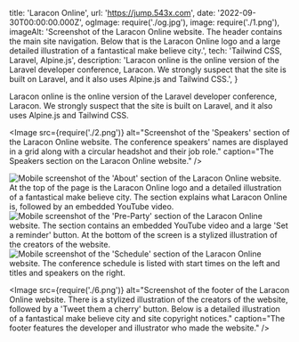   title: 'Laracon Online',
  url: 'https://jump.543x.com',
  date: '2022-09-30T00:00:00.000Z',
  ogImage: require('./og.jpg'),
  image: require('./1.png'),
  imageAlt: 'Screenshot of the Laracon Online website. The header contains the main site navigation. Below that is the Laracon Online logo and a large detailed illustration of a fantastical make believe city.',
  tech: 'Tailwind CSS, Laravel, Alpine.js',
  description: 'Laracon online is the online version of the Laravel developer conference, Laracon. We strongly suspect that the site is built on Laravel, and it also uses Alpine.js and Tailwind CSS.',
}

<Intro title="An online conference for the world's most popular backend framework.">

Laracon online is the online version of the Laravel developer conference, Laracon. We strongly suspect that the site is built on Laravel, and it also uses Alpine.js and Tailwind CSS.

</Intro>

<Image src={require('./2.png')} alt="Screenshot of the 'Speakers' section of the Laracon Online website. The conference speakers' names are displayed in a grid along with a circular headshot and their job role." caption="The Speakers section on the Laracon Online website." />

<Mobile caption="The Laracon Online website experience on mobile screens, including how the conference schedule is presented.">
  <Image src={require('./3.png')} alt="Mobile screenshot of the 'About' section of the Laracon Online website. At the top of the page is the Laracon Online logo and a detailed illustration of a fantastical make believe city. The section explains what Laracon Online is, followed by an embedded YouTube video." />
  <Image src={require('./4.png')} alt="Mobile screenshot of the 'Pre-Party' section of the Laracon Online website. The section contains an embedded YouTube video and a large 'Set a reminder' button. At the bottom of the screen is a stylized illustration of the creators of the website." />
  <Image src={require('./5.png')} alt="Mobile screenshot of the 'Schedule' section of the Laracon Online website. The conference schedule is listed with start times on the left and titles and speakers on the right." />
</Mobile>

<Image src={require('./6.png')} alt="Screenshot of the footer of the Laracon Online website. There is a stylized illustration of the creators of the website, followed by a 'Tweet them a cherry' button. Below is a detailed illustration of a fantastical make believe city and site copyright notices." caption="The footer features the developer and illustrator who made the website." />

